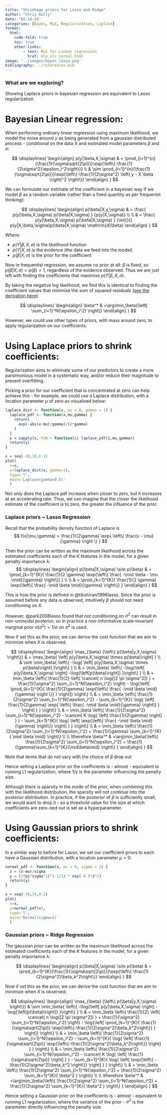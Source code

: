 ```yaml
---
title: "Shrinkage priors for Lasso and Ridge"
author: "Chris Kelly"
date: '02-24-24'
categories: [Bayes, MLE, Regularization, Laplace]
format:
  html:
    code-fold: true
    toc: true
    other-links:
        - text: MLE for Linear regression
          href: mle_ols_normal.html
image: '../images/bayes_lasso.png'
bibliography: ../references.bib
---
```


::: {.callout-tip}
### What are we exploring?
Showing Laplace priors in bayesian regression are equivalent to Lasso regularization
:::


<!-- # Regularization

Regularization applies a penalty term to the cost function for large coefficients estimates. For example, we can alter the RSS (residual sum of squares) cost function in the following way:

$$
\min_\beta{\left[\sum_{i=1}^N{\epsilon_i^2}-\frac{\lambda}{2}\sum_{k=1}^K{\beta_k^2}\right]}
$$

The penalty term $\lambda /2$ increases the cost if larger coefficients are estimated, resulting in smaller coefficients being estimated to minimize the the cost function:

$$
\min_{\beta_j}{\left[\sum_{i=1}^N{\epsilon_i^2}-\frac{\lambda}{2}\sum_{k=1}^K{\beta_k^2}\right]}
\Rightarrow \sum_{i=1}^N 2\epsilon_i\left(\frac{\partial\epsilon_i}{\partial\beta_j}\right)-\lambda\beta_j=0 \\
$$

As such, we see that minimizing the cost function will artificially reduce the coefficents depending on the size of $\lambda$. This is an example of L2 regularization (ridge). Selecting a good value for $\lambda$ can be found through cross-validation.

However, L2 regularization will never zero-out a coefficient. Instead, we can similarly derive the same penalty through L1 regularisation (LASSO) which actively zeroes out coefficients:

$$
\min_\beta{\left[\sum_{i=1}^N{\epsilon_i^2}-\frac{\lambda}{2}\sum_{k=1}^K{\mid\beta_k\mid}\right]}
$$

Empirically though, LASSO is shown to be unreliable, zero-es out coefficients that are small but significant.

A more robust method is the elastic net, which combines L1 and L2 regularization. It is often implemented in the following way:

$$
\min_\beta{\left[\sum_{i=1}^N{\epsilon_i^2}-\frac{\lambda}{2}\left(\alpha\sum_{k=1}^K{\mid\beta_k\mid}+(1-\alpha)\sum_{k=1}^K{\beta_k^2}\right)\right]}
$$


However, regularization in a frequentist model can be a blunt instrument when thinking about regularization of coefficients. This is because $\lambda$ is a single penalty for all coefficients, so if poorly specified, can either include a very large number of irrelevant predictors, or over-shink included coefficients. In particular, it might drop small but signficant features.
An ideal method should thus only induce weak shrinkage on large coefficients, and stronger shrinkage to zero on less relevant effects.
Cue bayesian regression: -->

# Bayesian Linear regression:

When performing ordinary linear regression using maximum likelihood, we model the noise around $y$ as being generated from a gaussian distributed process - conditional on the data $X$ and estimated model parameters $\beta$ and $\sigma$:

$$
\displaylines{
\begin{align}
p(y|\beta,X,\sigma) 
& = \prod_{i=1}^{n}{\frac{1}{\sigma\sqrt{2\pi}}}\exp{\left\{-\frac{1}{2\sigma^2}\epsilon_i^2\right\}} \\
& \sim \prod_{i=1}^{n}{\frac{1}{\sigma\sqrt{2\pi}}}\exp{\left\{-\frac{1}{2\sigma^2}
\left( y - X \beta \right)^2
\right\}}
\end{align}
}
$$

We can formulate our estimate of the coefficient in a bayesian way if we model $\beta$ as a random variable (rather than a fixed quantity as per frequenist thinking):

$$
\displaylines{
\begin{align}
p(\beta|X,y,\sigma) 
& =
\frac{
  p(y|\beta,X,\sigma)
  p(\beta|X,\sigma)
  }
  {p(y|X,\sigma)} 
\\ \\ & =
\frac{
  p(y|\beta,X,\sigma)
  p(\beta|X,\sigma)
  }
{\int{}{} p(y|X,\beta,\sigma)p(\beta|X,\sigma) \mathrm{d}\beta}
\end{align}
}
$$

Where:

* $p(Y|\beta,X,\sigma)$ is the likelihood function
* $p(Y|X,\sigma)$ is the evidence (the data we feed into the model)
* $p(\beta|X,\sigma)$ is the prior for the coefficient

Now in frequentist regression, we assume no prior at all: $\beta$ is fixed, so $p(\beta|X,\sigma)=p(\beta)=1$, regardless of the evidence observed. Thus we are just left with finding the coefficients that maximise $p(Y|\beta,X,\sigma)$.

By taking the negative log likelihood, we find this is identical to finding the coefficient values that minimise the sum of squared residuals [(see the derivation here)](mle_ols_normal.html):

$$
\displaylines{
\begin{align}
\beta^* & =\arg\min_\beta{\left[ 
  \sum_{i=1}^N{\epsilon_i^2} 
\right]}
\end{align}
}
$$

However, we could use other types of priors, with mass around zero, to  apply regularization on our coefficients.

# Using Laplace priors to shrink coefficients:

Regularization aims to eliminate some of our predictors to create a more parsimonious model in a systematic way, and/or reduce their magnitude to prevent overfitting.

Picking a prior for our coefficient that is concentrated at zero can help achieve this - for example, we could use a Laplace distribution, with a location parameter $\mu$ of zero as visualised below:

```r
laplace_dist <- function(x, mu = 0, gamma = 1) {
  laplace_pdf <- function(x,mu,gamma) {
    return(
      exp(-abs(x-mu)/gamma)/(2*gamma)
    )
  }
  y = sapply(x, FUN = function(i) laplace_pdf(i,mu,gamma))
  return(y)
}

x = seq(-10,10,0.1)
plot(
  x=x,
  y=laplace_dist(x, gamma=1),
  type='l',
  main='Laplace(gamma=0.5)'
  )
```

Not only does the Laplace pdf increase when closer to zero, but it increases at an accelerating rate. Thus, we can imagine that the closer the likelihood estimate of the coefficient is to zero, the greater the influence of the prior.

### Laplace priors ~ Lasso Regression

Recall that the probability density function of Laplace is
$$
f(x|\mu,\gamma) =
\frac{1}{2\gamma}
\exp{ \left\{ 
  \frac{x - \mu}{\gamma} \right
\} }
$$

Then the prior can be written as the maximum likelihood across the estimated coefficients each of the $K$ features in the model, for a given penalty importance $\lambda$:
$$
\displaylines{
\begin{align}
p(\beta|X,\sigma) \sim p(\beta)
& = \prod_{k=1}^{K}{ 
  \frac{1}{2 \gamma}
  \exp{\left\{ \frac{ -\mid \beta - \mu \mid}{\gamma} \right\}}
}
\\ \\ & = \prod_{k=1}^{K}{ 
  \frac{1}{2 \gamma}
  \exp{\left\{ \frac{ -\mid \beta \mid}{\gamma} \right\}}
}
\end{align}
}
$$

:::{.column-margin}
This is how the prior is defined in @tibshirani1996lasso. Since the prior is assumed before any data is observed, intuitively $\beta$ should not need conditioning on $X$.

However, @park2008lasso found that not conditioning on $\sigma^2$ can result in non-unimodal posterior, so in practice a non-informative scale-invariant marginal prior $\pi(\sigma^2) = 1/\sigma$ on $\sigma^2$ is used.
:::

Now if set this as the prior, we can derive the cost function that we aim to minimize when $X$ is observed.

$$
\displaylines{
\begin{align}
\max_{\beta} {\left\{ p(\beta|y,X,\sigma) \right\}}
& = \max_\beta{
  \left[ p(y|\beta,X,\sigma) \times p(\beta)\right] 
} \\
& \sim \min_\beta{
  \left\{ -\log{
    \left[ p(y|\beta,X,\sigma) \times p(\beta)\right] 
    }\right\}
} \\
& = \min_\beta{
  \left\{ 
    -\log{\left[ p(y|\beta,X,\sigma) \right]
    -\log{\left[p(\beta)\right]}
    }\right\}
} \\
& = \min_\beta \left\{ 
\frac{1}{2} \left( 
  \cancel{ n \log{[2 \pi \sigma^2]} }
  + \frac{1}{\sigma^2} \sum_{i=1}^N{\epsilon_i^2}
\right)
- \log{\left[ 
  \prod_{k=1}^{K}{ 
    \frac{1}{2\gamma}
    \exp{\left\{ \frac{ -\mid \beta \mid}{\gamma} \right \}}
  }
\right]}
\right\} \\
& = \min_\beta \left\{ 
  \frac{1}{2\sigma^2} \sum_{i=1}^N{\epsilon_i^2}
- \sum_{k=1}^{K}{ \log{ \left[
    \frac{1}{2\gamma}
    \exp{ \left\{ \frac{ -\mid \beta \mid}{\gamma} \right\} }
    \right]
    }
  }
\right\} \\
& = \min_\beta \left\{ 
  \frac{1}{2\sigma^2} \sum_{i=1}^N{\epsilon_i^2}
- \cancel{ K \log{ \left[ \frac{1}{2\gamma} \right] } }
- \sum_{k=1}^{K}{ 
    \log{ \left[ \exp{\left\{ \frac{ -\mid \beta \mid}{\gamma} \right\}} \right] }
  }  
\right\} \\
& = \min_\beta \left\{ 
  \frac{1}{2\sigma^2} \sum_{i=1}^N{\epsilon_i^2}
+ \frac{1}{\gamma} \sum_{k=1}^{K}{ \mid \beta \mid}  
\right\} \\ \\
\therefore \beta^* 
& =\arg\min_\beta{\left\{
  \frac{1}{2\sigma^2} \sum_{i=1}^N{\epsilon_i^2}
+ \frac{1}{\gamma}\sum_{k=1}^{K}{\mid\beta\mid} 
  \right\}
}
\end{align}
}
$$

::: {.column-margin}
Note that terms that do not vary with the choice of $\beta$ drop out
:::

::: {.callout-tip title="Key point"}
Hence setting a Laplace prior on the coefficients is - almost - equivalent to running L1 regularization, where $1/\gamma$ is the parameter influencing the penalty size.
:::

Although there is sparsity in the mode of the prior, when combining this with the likelihood distribution, the sparsity will not continue into the posterior distribution. In practice, if the posterior of $\beta$ is sufficiently small, we would want to drop it - so a threshold value for the size at which coefficients are zero-oed out is set as a hyperparameter.

# Using Gaussian priors to shrink coefficients:

In a similar way to before for Lasso, we set our coefficient priors to each have a Gaussian distribution, with a location parameter $\mu=0$:

```r
normal_pdf <- function(x, mu = 0, sigma = 2) {
  z = (x-mu)/sigma
  y = (2*pi*sigma^2)^(-1/2) * exp(-0.5*z^2)
  return(y)
}

x = seq(-10,10,0.1)
plot(
  x=x,
  y=normal_pdf(x),
  type='l',
  main='Normal(sigma=1)'
  )
```

### Gaussian priors ~ Ridge Regression

The gaussian prior can be written as the maximum likelihood across the estimated coefficients each of the $K$ features in the model, for a given penalty importance $\lambda$:

$$
\displaylines{
\begin{align}
p(\beta|X,\sigma) \sim p(\beta)
& = \prod_{k=1}^{K}{\frac{1}{\sigma\sqrt{2\pi}}}\exp{\left\{-\frac{1}{2\sigma^2}\beta_k^2\right\}}
\end{align}
}
$$

Now if set this as the prior, we can derive the cost function that we aim to minimize when $X$ is observed.

$$
\displaylines{
\begin{align}
\max_{\beta} {\left\{ p(\beta|y,X,\sigma) \right\}}
& \sim \min_\beta{
  \left\{ 
    -\log{\left[ p(y|\beta,X,\sigma) \right]
    -\log{\left[p(\beta)\right]}
    }\right\}
} \\
& = \min_\beta \left\{ 
\frac{1}{2} \left( 
  \cancel{ n \log{[2 \pi \sigma^2]} }
  + \frac{1}{\sigma^2} \sum_{i=1}^N{\epsilon_i^2}
\right)
- \log{\left[ 
  \prod_{k=1}^{K}{
    \frac{1}{\sigma\sqrt{2\pi}}
    \exp{\left\{-\frac{1}{2\sigma^2}\beta_k^2\right\}}
    }
\right]}
\right\} \\
& = \min_\beta \left\{ 
  \frac{1}{2\sigma^2} \sum_{i=1}^N{\epsilon_i^2}
- \sum_{k=1}^{K}{ \log{ \left[
    \frac{1}{\sigma\sqrt{2\pi}}
    \exp{\left\{-\frac{1}{2\sigma^2}\beta_k^2\right\}}
    \right]
    }
  }
\right\} \\
& = \min_\beta \left\{ 
  \frac{1}{2\sigma^2} \sum_{i=1}^N{\epsilon_i^2}
- \cancel{ K \log{ \left[ \frac{1}{\sigma\sqrt{2\pi}} \right] } }
- \sum_{k=1}^{K}{ 
    \log{ \left[ \exp{\left\{ -\frac{1}{2\sigma^2}\beta_k^2 \right\}} \right] }
  }  
\right\} \\
& = \min_\beta \left\{ 
  \frac{1}{2\sigma^2} \sum_{i=1}^N{\epsilon_i^2}
+ \frac{1}{2\sigma^2} \sum_{k=1}^{K}{ \beta^2 }  
\right\} \\ \\
\therefore \beta^* 
& =\arg\min_\beta{\left\{
  \frac{1}{2\sigma^2} \sum_{i=1}^N{\epsilon_i^2}
+ \frac{1}{2\sigma^2} \sum_{k=1}^{K}{ \beta^2 }
  \right\}
}
\end{align}
}
$$

::: {.callout-tip title="Key point"}
Hence setting a Gaussian prior on the coefficients is - almost - equivalent to running L1 regularization, where the variance of the prior - $\sigma^2$ is the parameter directly influencing the penalty size.
:::